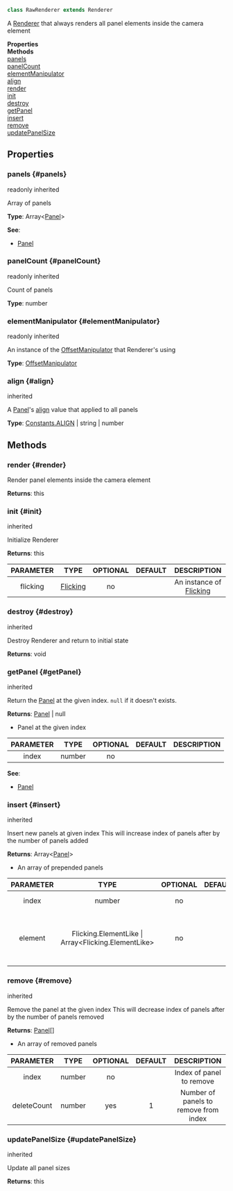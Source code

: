 


```ts
class RawRenderer extends Renderer
```
A [Renderer](Renderer) that always renders all panel elements inside the camera element

<div className="container">
    <div className="row mb-2"><div className="col col--6"><strong>Properties</strong></div><div className="col col--6"><strong>Methods</strong></div></div>
    <div className="row"><div className="col col--6"><a href="#panels">panels</a><br/><a href="#panelCount">panelCount</a><br/><a href="#elementManipulator">elementManipulator</a><br/><a href="#align">align</a></div><div className="col col--6"><a href="#render">render</a><br/><a href="#init">init</a><br/><a href="#destroy">destroy</a><br/><a href="#getPanel">getPanel</a><br/><a href="#insert">insert</a><br/><a href="#remove">remove</a><br/><a href="#updatePanelSize">updatePanelSize</a></div></div>
  </div>



## Properties

### panels {#panels}

<div className="bulma-tags">

<span className="bulma-tag is-warning">readonly</span>
<span className="bulma-tag is-danger">inherited</span>

</div>

Array of panels

**Type**: Array&lt;[Panel](Panel)&gt;











**See**:
- [Panel](Panel)




### panelCount {#panelCount}

<div className="bulma-tags">

<span className="bulma-tag is-warning">readonly</span>
<span className="bulma-tag is-danger">inherited</span>

</div>

Count of panels

**Type**: number
















### elementManipulator {#elementManipulator}

<div className="bulma-tags">

<span className="bulma-tag is-warning">readonly</span>
<span className="bulma-tag is-danger">inherited</span>

</div>

An instance of the [OffsetManipulator](OffsetManipulator) that Renderer's using

**Type**: [OffsetManipulator](OffsetManipulator)
















### align {#align}

<div className="bulma-tags">


<span className="bulma-tag is-danger">inherited</span>

</div>

A [Panel](Panel)'s [align](Panel#align) value that applied to all panels

**Type**: [Constants.ALIGN](Constants:ALIGN) \| string \| number
















## Methods

### render {#render}

<div className="bulma-tags">




</div>

Render panel elements inside the camera element





**Returns**: this













### init {#init}

<div className="bulma-tags">


<span className="bulma-tag is-danger">inherited</span>

</div>

Initialize Renderer





**Returns**: this




|PARAMETER|TYPE|OPTIONAL|DEFAULT|DESCRIPTION|
|:---:|:---:|:---:|:---:|:---:|
|flicking|[Flicking](Flicking)|no||An instance of [Flicking](Flicking)|








### destroy {#destroy}

<div className="bulma-tags">


<span className="bulma-tag is-danger">inherited</span>

</div>

Destroy Renderer and return to initial state





**Returns**: void













### getPanel {#getPanel}

<div className="bulma-tags">


<span className="bulma-tag is-danger">inherited</span>

</div>

Return the [Panel](Panel) at the given index. `null` if it doesn't exists.





**Returns**: [Panel](Panel) \| null
- Panel at the given index



|PARAMETER|TYPE|OPTIONAL|DEFAULT|DESCRIPTION|
|:---:|:---:|:---:|:---:|:---:|
|index|number|no|||



**See**:
- [Panel](Panel)




### insert {#insert}

<div className="bulma-tags">


<span className="bulma-tag is-danger">inherited</span>

</div>

Insert new panels at given index
This will increase index of panels after by the number of panels added





**Returns**: Array&lt;[Panel](Panel)&gt;
- An array of prepended panels



|PARAMETER|TYPE|OPTIONAL|DEFAULT|DESCRIPTION|
|:---:|:---:|:---:|:---:|:---:|
|index|number|no||Index to insert new panels at|
|element|Flicking.ElementLike \| Array&lt;Flicking.ElementLike&gt;|no||A new HTMLElement, a outerHTML of element, or an array of both|








### remove {#remove}

<div className="bulma-tags">


<span className="bulma-tag is-danger">inherited</span>

</div>

Remove the panel at the given index
This will decrease index of panels after by the number of panels removed





**Returns**: [Panel](Panel)[]
- An array of removed panels



|PARAMETER|TYPE|OPTIONAL|DEFAULT|DESCRIPTION|
|:---:|:---:|:---:|:---:|:---:|
|index|number|no||Index of panel to remove|
|deleteCount|number|yes|1|Number of panels to remove from index|








### updatePanelSize {#updatePanelSize}

<div className="bulma-tags">


<span className="bulma-tag is-danger">inherited</span>

</div>

Update all panel sizes





**Returns**: this














